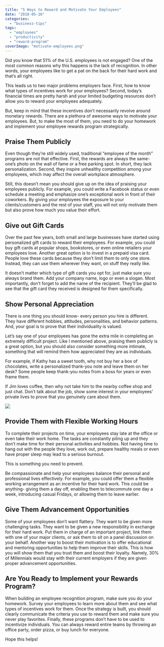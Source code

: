 ```yaml
---
title: "5 Ways to Reward and Motivate Your Employees"
date: "2018-05-16"
categories: 
  - "business-tips"
tags: 
  - "employees"
  - "productivity"
  - "reward-program"
coverImage: "motivate-employees.png"
---
```


Did you know that 51% of the U.S. employees is not engaged? One of the most common reasons why this happens is the lack of recognition. In other words, your employees like to get a pat on the back for their hard work and that’s all right.

This leads us to two major problems employers face. First, how to know what types of incentives work for your employees? Second, today’s financial times are pretty harsh and your limited budgeting resources don’t allow you to reward your employees adequately.

But, keep in mind that these incentives don’t necessarily revolve around monetary rewards. There are a plethora of awesome ways to motivate your employees. But, to make the most of them, you need to do your homework and implement your employee rewards program strategically.

## Praise Them Publicly

Even though they’re still widely used, traditional “employee of the month” programs are not that effective. First, the rewards are always the same- one’s photo on the wall of fame or a free parking spot. In short, they lack personalization. Second, they inspire unhealthy competition among your employees, which may affect the overall workplace atmosphere.

Still, this doesn’t mean you should give up on the idea of praising your employees publicly. For example, you could write a Facebook status or even schedule a meeting and emphasize one’s exceptional work in front of their coworkers. By giving your employees the exposure to your clients/customers and the rest of your staff, you will not only motivate them but also prove how much you value their effort.

## Give out Gift Cards

Over the past few years, both small and large businesses have started using personalized gift cards to reward their employees. For example, you could buy gift cards at popular shops, bookstores, or even online retailers your employees love. Another great option is to invest in a prepaid visa card. People love these cards because they don’t limit them to only one store. Instead, they can use them wherever they want, on stuff they really like.

It doesn’t matter which type of gift cards you opt for, just make sure you always brand them. Add your company name, logo or even a slogan. Most importantly, don’t forget to add the name of the recipient. They’ll be glad to see that the gift card they received is designed for them specifically.

## Show Personal Appreciation

There is one thing you should know- every person you hire is different. They have different hobbies, attitudes, personalities, and behavior patterns. And, your goal is to prove that their individuality is valued.

Let’s say one of your employees has gone the extra mile in completing an extremely difficult project. Like I mentioned above, praising them publicly is a great option, but you should also consider something more intimate, something that will remind them how appreciated they are as individuals.

For example, if Kathy has a sweet tooth, why not buy her a box of chocolates, write a personalized thank-you note and leave them on her desk? Some people keep thank-you notes from a boss for years or even frame them.

If Jim loves coffee, then why not take him to the nearby coffee shop and just chat. Don’t talk about the job, show some interest in your employees’ private lives to prove that you genuinely care about them.

![](/images/blog-images/bDlHtBG.jpg)

## Provide Them with Flexible Working Hours

To complete their projects on time, your employees stay late at the office or even take their work home. The tasks are constantly piling up and they don’t make time for their personal activities and hobbies. Not having time to hang out with the people they love, work out, prepare healthy meals or even have proper sleep may lead to a serious burnout.

This is something you need to prevent.

Be compassionate and help your employees balance their personal and professional lives effectively. For example, you could offer them a flexible working arrangement as an incentive for their hard work. This could be anything- giving them a day off, enabling them to telecommute one day a week, introducing casual Fridays, or allowing them to leave earlier.

## Give Them Advancement Opportunities

Some of your employees don’t want flattery. They want to be given more challenging tasks. They want to be given a new responsibility in exchange for their hard work. Put them in charge of an important project, link them with one of your major clients, or ask them to sit on a panel discussion on your behalf. Another way to boost their motivation is to offer educational and mentoring opportunities to help them improve their skills. This is how you will show them that you trust them and boost their loyalty. Namely, 30% of Millennials would stay with their current employers if they are given proper advancement opportunities.

## Are You Ready to Implement your Rewards Program?

When building an employee recognition program, make sure you do your homework. Survey your employees to learn more about them and see what types of incentives work for them. Once the strategy is built, you should clearly communicate the criteria you use to reward them and make sure you never play favorites. Finally, these programs don’t have to be used to incentivize individuals. You can always reward entire teams by throwing an office party, order pizza, or buy lunch for everyone.

Hope this helps!
